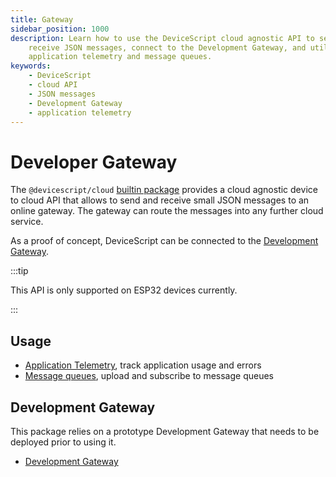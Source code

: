 ```yaml
---
title: Gateway
sidebar_position: 1000
description: Learn how to use the DeviceScript cloud agnostic API to send and
    receive JSON messages, connect to the Development Gateway, and utilize
    application telemetry and message queues.
keywords:
    - DeviceScript
    - cloud API
    - JSON messages
    - Development Gateway
    - application telemetry
---
```


# Developer Gateway

The `@devicescript/cloud` [builtin package](/developer/packages) provides a cloud agnostic device to cloud API
that allows to send and receive small JSON messages to an online gateway.
The gateway can route the messages into any further cloud service.

As a proof of concept, DeviceScript can be connected to the [Development Gateway](/developer/cloud/gateway).

:::tip

This API is only supported on ESP32 devices currently.

:::

## Usage

-   [Application Telemetry](cloud/telemetry), track application usage and errors
-   [Message queues](cloud/messages), upload and subscribe to message queues

## Development Gateway

This package relies on a prototype Development Gateway that needs to be deployed prior to using it.

-   [Development Gateway](cloud/gateway)
